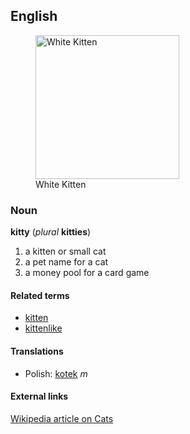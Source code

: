 == English ==
[[Image:1st_Prize_on_Catclub.net.jpg|thumb|230px|White Kitten]]
=== Noun ===
'''kitty''' (''plural'' '''kitties''')
# a kitten or small cat
# a pet name for a cat
# a money pool for a card game

==== Related terms ====
*[[kitten]] 
*[[kittenlike]]

==== Translations ====
*Polish: [[kotek]] ''m''

==== External links ====
[[:w:cat|Wikipedia article on Cats]]